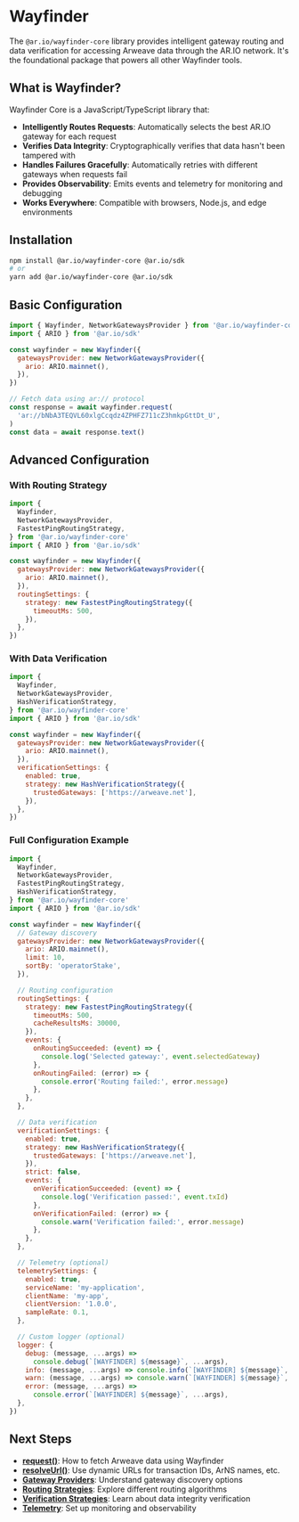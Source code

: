 # Wayfinder

The `@ar.io/wayfinder-core` library provides intelligent gateway routing and data verification for accessing Arweave data through the AR.IO network. It's the foundational package that powers all other Wayfinder tools.

## What is Wayfinder?

Wayfinder Core is a JavaScript/TypeScript library that:

- **Intelligently Routes Requests**: Automatically selects the best AR.IO gateway for each request
- **Verifies Data Integrity**: Cryptographically verifies that data hasn't been tampered with
- **Handles Failures Gracefully**: Automatically retries with different gateways when requests fail
- **Provides Observability**: Emits events and telemetry for monitoring and debugging
- **Works Everywhere**: Compatible with browsers, Node.js, and edge environments

## Installation

```bash
npm install @ar.io/wayfinder-core @ar.io/sdk
# or
yarn add @ar.io/wayfinder-core @ar.io/sdk
```

## Basic Configuration

```javascript
import { Wayfinder, NetworkGatewaysProvider } from '@ar.io/wayfinder-core'
import { ARIO } from '@ar.io/sdk'

const wayfinder = new Wayfinder({
  gatewaysProvider: new NetworkGatewaysProvider({
    ario: ARIO.mainnet(),
  }),
})

// Fetch data using ar:// protocol
const response = await wayfinder.request(
  'ar://bNbA3TEQVL60xlgCcqdz4ZPHFZ711cZ3hmkpGttDt_U',
)
const data = await response.text()
```

## Advanced Configuration

### With Routing Strategy

```javascript
import {
  Wayfinder,
  NetworkGatewaysProvider,
  FastestPingRoutingStrategy,
} from '@ar.io/wayfinder-core'
import { ARIO } from '@ar.io/sdk'

const wayfinder = new Wayfinder({
  gatewaysProvider: new NetworkGatewaysProvider({
    ario: ARIO.mainnet(),
  }),
  routingSettings: {
    strategy: new FastestPingRoutingStrategy({
      timeoutMs: 500,
    }),
  },
})
```

### With Data Verification

```javascript
import {
  Wayfinder,
  NetworkGatewaysProvider,
  HashVerificationStrategy,
} from '@ar.io/wayfinder-core'
import { ARIO } from '@ar.io/sdk'

const wayfinder = new Wayfinder({
  gatewaysProvider: new NetworkGatewaysProvider({
    ario: ARIO.mainnet(),
  }),
  verificationSettings: {
    enabled: true,
    strategy: new HashVerificationStrategy({
      trustedGateways: ['https://arweave.net'],
    }),
  },
})
```

### Full Configuration Example

```javascript
import {
  Wayfinder,
  NetworkGatewaysProvider,
  FastestPingRoutingStrategy,
  HashVerificationStrategy,
} from '@ar.io/wayfinder-core'
import { ARIO } from '@ar.io/sdk'

const wayfinder = new Wayfinder({
  // Gateway discovery
  gatewaysProvider: new NetworkGatewaysProvider({
    ario: ARIO.mainnet(),
    limit: 10,
    sortBy: 'operatorStake',
  }),

  // Routing configuration
  routingSettings: {
    strategy: new FastestPingRoutingStrategy({
      timeoutMs: 500,
      cacheResultsMs: 30000,
    }),
    events: {
      onRoutingSucceeded: (event) => {
        console.log('Selected gateway:', event.selectedGateway)
      },
      onRoutingFailed: (error) => {
        console.error('Routing failed:', error.message)
      },
    },
  },

  // Data verification
  verificationSettings: {
    enabled: true,
    strategy: new HashVerificationStrategy({
      trustedGateways: ['https://arweave.net'],
    }),
    strict: false,
    events: {
      onVerificationSucceeded: (event) => {
        console.log('Verification passed:', event.txId)
      },
      onVerificationFailed: (error) => {
        console.warn('Verification failed:', error.message)
      },
    },
  },

  // Telemetry (optional)
  telemetrySettings: {
    enabled: true,
    serviceName: 'my-application',
    clientName: 'my-app',
    clientVersion: '1.0.0',
    sampleRate: 0.1,
  },

  // Custom logger (optional)
  logger: {
    debug: (message, ...args) =>
      console.debug(`[WAYFINDER] ${message}`, ...args),
    info: (message, ...args) => console.info(`[WAYFINDER] ${message}`, ...args),
    warn: (message, ...args) => console.warn(`[WAYFINDER] ${message}`, ...args),
    error: (message, ...args) =>
      console.error(`[WAYFINDER] ${message}`, ...args),
  },
})
```

## Next Steps

- **[request()](/wayfinder/core/request)**: How to fetch Arweave data using Wayfinder
- **[resolveUrl()](/wayfinder/core/resolve-url)**: Use dynamic URLs for transaction IDs, ArNS names, etc.
- **[Gateway Providers](/wayfinder/core/gateway-providers)**: Understand gateway discovery options
- **[Routing Strategies](/wayfinder/core/routing-strategies)**: Explore different routing algorithms
- **[Verification Strategies](/wayfinder/core/verification-strategies)**: Learn about data integrity verification
- **[Telemetry](/wayfinder/core/telemetry)**: Set up monitoring and observability
